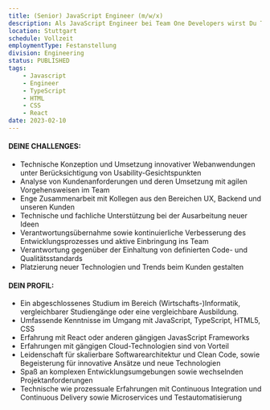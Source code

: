 ```yaml
---
title: (Senior) JavaScript Engineer (m/w/x)
description: Als JavaScript Engineer bei Team One Developers wirst Du Teil eines qualitätsverliebten Entwicklungsteams und unterstützt in spannenden, anspruchsvollen Projekten. Wir arbeiten in unseren JavaScript-Teams ​mit allen gängigen und modernen Technologien, z.B. Reacts.JS, Node.JS, GraphQL und MongoDB.
location: Stuttgart
schedule: Vollzeit
employmentType: Festanstellung
division: Engineering
status: PUBLISHED
tags:
    - Javascript
    - Engineer
    - TypeScript
    - HTML
    - CSS
    - React
date: 2023-02-10
---
```


#### DEINE CHALLENGES:

-   Technische Konzeption und Umsetzung innovativer Webanwendungen unter Berücksichtigung von Usability-Gesichtspunkten
-   Analyse von Kundenanforderungen und deren Umsetzung mit agilen Vorgehensweisen im Team
-   Enge Zusammenarbeit mit Kollegen aus den Bereichen UX, Backend und unseren Kunden
-   Technische und fachliche Unterstützung bei der Ausarbeitung neuer Ideen
-   Verantwortungsübernahme sowie kontinuierliche Verbesserung des Entwicklungsprozesses und aktive Einbringung ins Team
-   Verantwortung gegenüber der Einhaltung von definierten Code- und Qualitätsstandards
-   Platzierung neuer Technologien und Trends beim Kunden gestalten

#### DEIN PROFIL:

-   Ein abgeschlossenes Studium im Bereich (Wirtschafts-)Informatik, vergleichbarer Studiengänge oder eine vergleichbare Ausbildung.
-   Umfassende Kenntnisse im Umgang mit JavaScript, TypeScript, HTML5, CSS
-   Erfahrung mit React oder anderen gängigen JavasScript Frameworks
-   Erfahrungen mit gängigen Cloud-Technologien sind von Vorteil
-   Leidenschaft für skalierbare Softwarearchitektur und Clean Code, sowie Begeisterung für innovative Ansätze und neue Technologien
-   Spaß an komplexen Entwicklungsumgebungen sowie wechselnden Projektanforderungen
-   Technische wie prozessuale Erfahrungen mit Continuous Integration und Continuous Delivery sowie Microservices und Testautomatisierung
